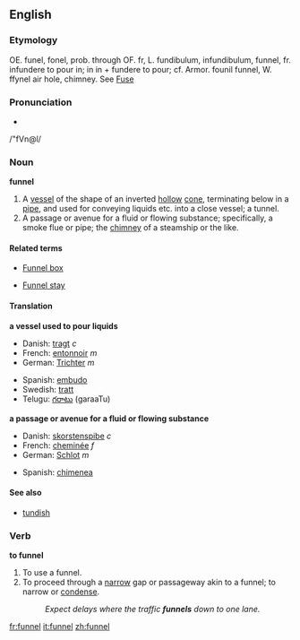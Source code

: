 ==English==
===Etymology===
OE. funel, fonel, prob. through OF. fr, L.
fundibulum, infundibulum, funnel, fr. infundere to pour in;
in in + fundere to pour; cf. Armor. founil funnel, W. ffynel
air hole, chimney. See [[fuse|Fuse]]

===Pronunciation===
*{{audio|en-us-funnel.ogg|Audio (US)}}
/"fVn@l/

===Noun===
'''funnel'''

#A [[vessel]] of the shape of an inverted [[hollow]] [[cone]], terminating below in a [[pipe]], and used for conveying liquids etc. into a close vessel; a tunnel.
#A passage or avenue for a fluid or flowing substance; specifically, a smoke flue or pipe; the [[chimney]] of a steamship or the like.

====Related terms====
*[[Funnel box]] 
<!-- (Mining), an apparatus for collecting finely
   crushed ore from water. --Knight.
-->
*[[Funnel stay]]
<!-- (Naut.), one of the ropes or rods steadying a
   steamer's funnel.-->

====Translation====
'''a vessel used to pour liquids'''
{{top}}
*Danish: [[tragt]] ''c''
*French: [[entonnoir]] ''m''
*German: [[Trichter]] ''m''
{{mid}}
*Spanish: [[embudo]]
*Swedish: [[tratt]] {{c}}
*Telugu: [[గరాటు]] (garaaTu)
{{bottom}}

'''a passage or avenue for a fluid or flowing substance'''
{{top}}
*Danish: [[skorstenspibe]] ''c''
*French: [[cheminée]] ''f''
*German: [[Schlot]] ''m''
{{mid}}
*Spanish: [[chimenea]]
{{bottom}}

====See also====
*[[tundish]]

===Verb===
'''to funnel'''
#To use a funnel.
#To proceed through a [[narrow]] gap or passageway akin to a funnel; to narrow or [[condense]].
#:''Expect delays where the traffic '''funnels''' down to one lane.''

[[fr:funnel]]
[[it:funnel]]
[[zh:funnel]]